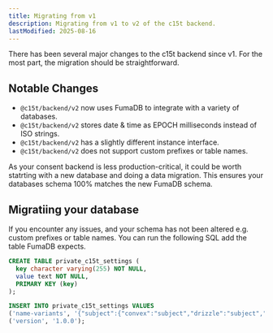 ```yaml
---
title: Migrating from v1
description: Migrating from v1 to v2 of the c15t backend.
lastModified: 2025-08-16
---
```


There has been several major changes to the c15t backend since v1. For the most part, the migration should be straightforward.

## Notable Changes

- `@c15t/backend/v2` now uses FumaDB to integrate with a variety of databases.
- `@c15t/backend/v2` stores date & time as EPOCH milliseconds instead of ISO strings.
- `@c15t/backend/v2` has a slightly different instance interface.
- `@c15t/backend/v2` does not support custom prefixes or table names.

<Callout type="warning">
  As your consent backend is less production-critical, it could be worth
  statrting with a new database and doing a data migration. This ensures your
  databases schema 100% matches the new FumaDB schema.
</Callout>

## Migratiing your database

<PackageCommandTabs command="@c15t/cli migrate" />

If you encounter any issues, and your schema has not been altered e.g. custom prefixes or table names. You can run the following SQL add the table FumaDB expects.

```sql
CREATE TABLE private_c15t_settings (
  key character varying(255) NOT NULL,
  value text NOT NULL,
  PRIMARY KEY (key)
);

INSERT INTO private_c15t_settings VALUES
('name-variants', '{"subject":{"convex":"subject","drizzle":"subject","prisma":"subject","mongodb":"subject","sql":"subject"},"subject.id":{"convex":"id","drizzle":"id","prisma":"id","mongodb":"_id","sql":"id"},"subject.isIdentified":{"convex":"isIdentified","drizzle":"isIdentified","prisma":"isIdentified","mongodb":"isIdentified","sql":"isIdentified"},"subject.externalId":{"convex":"externalId","drizzle":"externalId","prisma":"externalId","mongodb":"externalId","sql":"externalId"},"subject.identityProvider":{"convex":"identityProvider","drizzle":"identityProvider","prisma":"identityProvider","mongodb":"identityProvider","sql":"identityProvider"},"subject.lastIpAddress":{"convex":"lastIpAddress","drizzle":"lastIpAddress","prisma":"lastIpAddress","mongodb":"lastIpAddress","sql":"lastIpAddress"},"subject.createdAt":{"convex":"createdAt","drizzle":"createdAt","prisma":"createdAt","mongodb":"createdAt","sql":"createdAt"},"subject.updatedAt":{"convex":"updatedAt","drizzle":"updatedAt","prisma":"updatedAt","mongodb":"updatedAt","sql":"updatedAt"},"domain":{"convex":"domain","drizzle":"domain","prisma":"domain","mongodb":"domain","sql":"domain"},"domain.id":{"convex":"id","drizzle":"id","prisma":"id","mongodb":"_id","sql":"id"},"domain.name":{"convex":"name","drizzle":"name","prisma":"name","mongodb":"name","sql":"name"},"domain.description":{"convex":"description","drizzle":"description","prisma":"description","mongodb":"description","sql":"description"},"domain.allowedOrigins":{"convex":"allowedOrigins","drizzle":"allowedOrigins","prisma":"allowedOrigins","mongodb":"allowedOrigins","sql":"allowedOrigins"},"domain.isVerified":{"convex":"isVerified","drizzle":"isVerified","prisma":"isVerified","mongodb":"isVerified","sql":"isVerified"},"domain.isActive":{"convex":"isActive","drizzle":"isActive","prisma":"isActive","mongodb":"isActive","sql":"isActive"},"domain.createdAt":{"convex":"createdAt","drizzle":"createdAt","prisma":"createdAt","mongodb":"createdAt","sql":"createdAt"},"domain.updatedAt":{"convex":"updatedAt","drizzle":"updatedAt","prisma":"updatedAt","mongodb":"updatedAt","sql":"updatedAt"},"consentPolicy":{"convex":"consentPolicy","drizzle":"consentPolicy","prisma":"consentPolicy","mongodb":"consentPolicy","sql":"consentPolicy"},"consentPolicy.id":{"convex":"id","drizzle":"id","prisma":"id","mongodb":"_id","sql":"id"},"consentPolicy.version":{"convex":"version","drizzle":"version","prisma":"version","mongodb":"version","sql":"version"},"consentPolicy.type":{"convex":"type","drizzle":"type","prisma":"type","mongodb":"type","sql":"type"},"consentPolicy.name":{"convex":"name","drizzle":"name","prisma":"name","mongodb":"name","sql":"name"},"consentPolicy.effectiveDate":{"convex":"effectiveDate","drizzle":"effectiveDate","prisma":"effectiveDate","mongodb":"effectiveDate","sql":"effectiveDate"},"consentPolicy.expirationDate":{"convex":"expirationDate","drizzle":"expirationDate","prisma":"expirationDate","mongodb":"expirationDate","sql":"expirationDate"},"consentPolicy.content":{"convex":"content","drizzle":"content","prisma":"content","mongodb":"content","sql":"content"},"consentPolicy.contentHash":{"convex":"contentHash","drizzle":"contentHash","prisma":"contentHash","mongodb":"contentHash","sql":"contentHash"},"consentPolicy.isActive":{"convex":"isActive","drizzle":"isActive","prisma":"isActive","mongodb":"isActive","sql":"isActive"},"consentPolicy.createdAt":{"convex":"createdAt","drizzle":"createdAt","prisma":"createdAt","mongodb":"createdAt","sql":"createdAt"},"consentPurpose":{"convex":"consentPurpose","drizzle":"consentPurpose","prisma":"consentPurpose","mongodb":"consentPurpose","sql":"consentPurpose"},"consentPurpose.id":{"convex":"id","drizzle":"id","prisma":"id","mongodb":"_id","sql":"id"},"consentPurpose.code":{"convex":"code","drizzle":"code","prisma":"code","mongodb":"code","sql":"code"},"consentPurpose.name":{"convex":"name","drizzle":"name","prisma":"name","mongodb":"name","sql":"name"},"consentPurpose.description":{"convex":"description","drizzle":"description","prisma":"description","mongodb":"description","sql":"description"},"consentPurpose.isEssential":{"convex":"isEssential","drizzle":"isEssential","prisma":"isEssential","mongodb":"isEssential","sql":"isEssential"},"consentPurpose.dataCategory":{"convex":"dataCategory","drizzle":"dataCategory","prisma":"dataCategory","mongodb":"dataCategory","sql":"dataCategory"},"consentPurpose.legalBasis":{"convex":"legalBasis","drizzle":"legalBasis","prisma":"legalBasis","mongodb":"legalBasis","sql":"legalBasis"},"consentPurpose.isActive":{"convex":"isActive","drizzle":"isActive","prisma":"isActive","mongodb":"isActive","sql":"isActive"},"consentPurpose.createdAt":{"convex":"createdAt","drizzle":"createdAt","prisma":"createdAt","mongodb":"createdAt","sql":"createdAt"},"consentPurpose.updatedAt":{"convex":"updatedAt","drizzle":"updatedAt","prisma":"updatedAt","mongodb":"updatedAt","sql":"updatedAt"},"consent":{"convex":"consent","drizzle":"consent","prisma":"consent","mongodb":"consent","sql":"consent"},"consent.id":{"convex":"id","drizzle":"id","prisma":"id","mongodb":"_id","sql":"id"},"consent.subjectId":{"convex":"subjectId","drizzle":"subjectId","prisma":"subjectId","mongodb":"subjectId","sql":"subjectId"},"consent.domainId":{"convex":"domainId","drizzle":"domainId","prisma":"domainId","mongodb":"domainId","sql":"domainId"},"consent.policyId":{"convex":"policyId","drizzle":"policyId","prisma":"policyId","mongodb":"policyId","sql":"policyId"},"consent.purposeIds":{"convex":"purposeIds","drizzle":"purposeIds","prisma":"purposeIds","mongodb":"purposeIds","sql":"purposeIds"},"consent.metadata":{"convex":"metadata","drizzle":"metadata","prisma":"metadata","mongodb":"metadata","sql":"metadata"},"consent.ipAddress":{"convex":"ipAddress","drizzle":"ipAddress","prisma":"ipAddress","mongodb":"ipAddress","sql":"ipAddress"},"consent.userAgent":{"convex":"userAgent","drizzle":"userAgent","prisma":"userAgent","mongodb":"userAgent","sql":"userAgent"},"consent.status":{"convex":"status","drizzle":"status","prisma":"status","mongodb":"status","sql":"status"},"consent.withdrawalReason":{"convex":"withdrawalReason","drizzle":"withdrawalReason","prisma":"withdrawalReason","mongodb":"withdrawalReason","sql":"withdrawalReason"},"consent.givenAt":{"convex":"givenAt","drizzle":"givenAt","prisma":"givenAt","mongodb":"givenAt","sql":"givenAt"},"consent.validUntil":{"convex":"validUntil","drizzle":"validUntil","prisma":"validUntil","mongodb":"validUntil","sql":"validUntil"},"consent.isActive":{"convex":"isActive","drizzle":"isActive","prisma":"isActive","mongodb":"isActive","sql":"isActive"},"auditLog":{"convex":"auditLog","drizzle":"auditLog","prisma":"auditLog","mongodb":"auditLog","sql":"auditLog"},"auditLog.id":{"convex":"id","drizzle":"id","prisma":"id","mongodb":"_id","sql":"id"},"auditLog.entityType":{"convex":"entityType","drizzle":"entityType","prisma":"entityType","mongodb":"entityType","sql":"entityType"},"auditLog.entityId":{"convex":"entityId","drizzle":"entityId","prisma":"entityId","mongodb":"entityId","sql":"entityId"},"auditLog.actionType":{"convex":"actionType","drizzle":"actionType","prisma":"actionType","mongodb":"actionType","sql":"actionType"},"auditLog.subjectId":{"convex":"subjectId","drizzle":"subjectId","prisma":"subjectId","mongodb":"subjectId","sql":"subjectId"},"auditLog.ipAddress":{"convex":"ipAddress","drizzle":"ipAddress","prisma":"ipAddress","mongodb":"ipAddress","sql":"ipAddress"},"auditLog.userAgent":{"convex":"userAgent","drizzle":"userAgent","prisma":"userAgent","mongodb":"userAgent","sql":"userAgent"},"auditLog.changes":{"convex":"changes","drizzle":"changes","prisma":"changes","mongodb":"changes","sql":"changes"},"auditLog.metadata":{"convex":"metadata","drizzle":"metadata","prisma":"metadata","mongodb":"metadata","sql":"metadata"},"auditLog.createdAt":{"convex":"createdAt","drizzle":"createdAt","prisma":"createdAt","mongodb":"createdAt","sql":"createdAt"},"auditLog.eventTimezone":{"convex":"eventTimezone","drizzle":"eventTimezone","prisma":"eventTimezone","mongodb":"eventTimezone","sql":"eventTimezone"},"consentRecord":{"convex":"consentRecord","drizzle":"consentRecord","prisma":"consentRecord","mongodb":"consentRecord","sql":"consentRecord"},"consentRecord.id":{"convex":"id","drizzle":"id","prisma":"id","mongodb":"_id","sql":"id"},"consentRecord.subjectId":{"convex":"subjectId","drizzle":"subjectId","prisma":"subjectId","mongodb":"subjectId","sql":"subjectId"},"consentRecord.consentId":{"convex":"consentId","drizzle":"consentId","prisma":"consentId","mongodb":"consentId","sql":"consentId"},"consentRecord.actionType":{"convex":"actionType","drizzle":"actionType","prisma":"actionType","mongodb":"actionType","sql":"actionType"},"consentRecord.details":{"convex":"details","drizzle":"details","prisma":"details","mongodb":"details","sql":"details"},"consentRecord.createdAt":{"convex":"createdAt","drizzle":"createdAt","prisma":"createdAt","mongodb":"createdAt","sql":"createdAt"}}'),
('version', '1.0.0');
```

